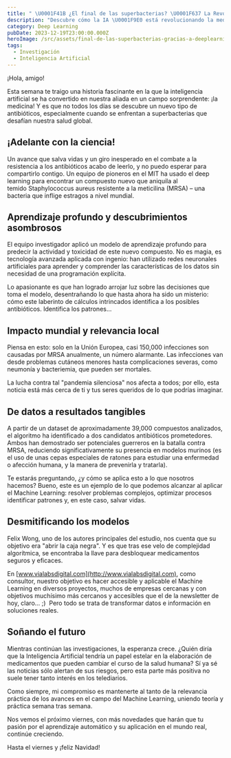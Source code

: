 ```yaml
---
title: " \U0001F41B ¿El final de las superbacterias? \U0001F637 La Revolución Antibiótica gracias a la Inteligencia Artificial"
description: "Descubre cómo la IA \U0001F9E0 está revolucionando la medicina \U0001F3E5: nuevos antibióticos contra la MRSA descubiertos para luchar contra las superbacterias resistentes a fármacos \U0001F48A. ¡La IA como arma esencial! \U0001F6E1️"
category: Deep Learning
pubDate: 2023-12-19T23:00:00.000Z
heroImage: /src/assets/final-de-las-superbacterias-gracias-a-deeplearning.jpg
tags:
  - Investigación
  - Inteligencia Artificial
---
```


¡Hola, amigo!

Esta semana te traigo una historia fascinante en la que la inteligencia artificial se ha convertido en nuestra aliada en un campo sorprendente: ¡la medicina! Y es que no todos los días se descubre un nuevo tipo de antibióticos, especialmente cuando se enfrentan a superbacterias que desafían nuestra salud global.

## ¡Adelante con la ciencia!

Un avance que salva vidas y un giro inesperado en el combate a la resistencia a los antibióticos acabo de leerlo, y no puedo esperar para compartirlo contigo. Un equipo de pioneros en el MIT ha usado el deep learning para encontrar un compuesto nuevo que aniquila al temido Staphylococcus aureus resistente a la meticilina (MRSA) – una bacteria que inflige estragos a nivel mundial.

## Aprendizaje profundo y descubrimientos asombrosos

El equipo investigador aplicó un modelo de aprendizaje profundo para predecir la actividad y toxicidad de este nuevo compuesto. No es magia, es tecnología avanzada aplicada con ingenio: han utilizado redes neuronales artificiales para aprender y comprender las características de los datos sin necesidad de una programación explícita.

Lo apasionante es que han logrado arrojar luz sobre las decisiones que toma el modelo, desentrañando lo que hasta ahora ha sido un misterio: cómo este laberinto de cálculos intrincados identifica a los posibles antibióticos. Identifica los patrones...

## Impacto mundial y relevancia local

Piensa en esto: solo en la Unión Europea, casi 150,000 infecciones son causadas por MRSA anualmente, un número alarmante. Las infecciones van desde problemas cutáneos menores hasta complicaciones severas, como neumonía y bacteriemia, que pueden ser mortales.

La lucha contra tal "pandemia silenciosa" nos afecta a todos; por ello, esta noticia está más cerca de ti y tus seres queridos de lo que podrías imaginar.

## De datos a resultados tangibles

A partir de un dataset de aproximadamente 39,000 compuestos analizados, el algoritmo ha identificado a dos candidatos antibióticos prometedores. Ambos han demostrado ser potenciales guerreros en la batalla contra MRSA, reduciendo significativamente su presencia en modelos murinos (es el uso de unas cepas especiales de ratones para estudiar una enfermedad o afección humana, y la manera de prevenirla y tratarla).

Te estarás preguntando, ¿y cómo se aplica esto a lo que nosotros hacemos? Bueno, este es un ejemplo de lo que podemos alcanzar al aplicar el Machine Learning: resolver problemas complejos, optimizar procesos identificar patrones y, en este caso, salvar vidas.

## Desmitificando los modelos

Felix Wong, uno de los autores principales del estudio, nos cuenta que su objetivo era "abrir la caja negra". Y es que tras ese velo de complejidad algorítmica, se encontraba la llave para desbloquear medicamentos seguros y eficaces.

En [www.vialabsdigital.com](http://www.vialabsdigital.com), como consultor, nuestro objetivo es hacer accesible y aplicable el Machine Learning en diversos proyectos, muchos de empresas cercanas y con objetivos muchísimo más cercanos y accesibles que el de la newsletter de hoy, claro... ;)  Pero todo se trata de transformar datos e información en soluciones reales.

## Soñando el futuro

Mientras continúan las investigaciones, la esperanza crece. ¿Quién diría que la Inteligencia Artificial tendría un papel estelar en la elaboración de medicamentos que pueden cambiar el curso de la salud humana? Sí ya sé las noticias sólo alertan de sus riesgos, pero esta parte más positiva no suele tener tanto interés en los telediarios.

Como siempre, mi compromiso es mantenerte al tanto de la relevancia práctica de los avances en el campo del Machine Learning, uniendo teoría y práctica semana tras semana.

Nos vemos el próximo viernes, con más novedades que harán que tu pasión por el aprendizaje automático y su aplicación en el mundo real, continúe creciendo.

Hasta el viernes y ¡feliz Navidad!
